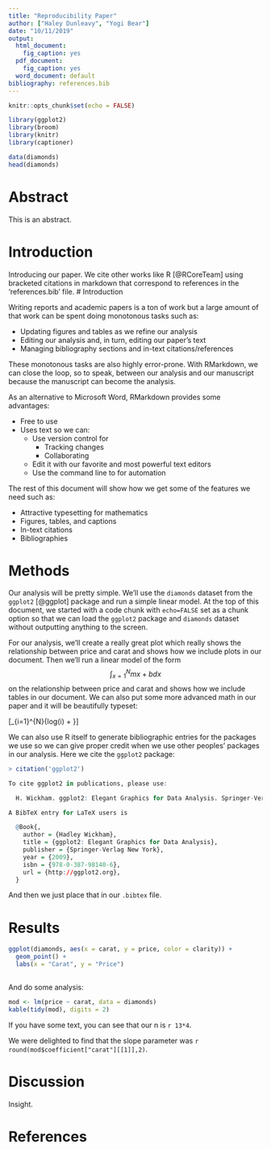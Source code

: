 ```yaml
---
title: "Reproducibility Paper"
author: ["Haley Dunleavy", "Yogi Bear"]
date: "10/11/2019"
output: 
  html_document:
    fig_caption: yes
  pdf_document:
    fig_caption: yes
  word_document: default
bibliography: references.bib
---
```


```r
knitr::opts_chunk$set(echo = FALSE)
```

```r
library(ggplot2)
library(broom)
library(knitr)
library(captioner)
```

```r
data(diamonds)
head(diamonds)
```

# Abstract

This is an abstract.

# Introduction

Introducing our paper. We cite other works like R [@RCoreTeam] using bracketed citations in markdown that correspond to references in the 
'references.bib' file.
# Introduction

Writing reports and academic papers is a ton of work but a large amount of that work can be spent doing monotonous tasks such as:

- Updating figures and tables as we refine our analysis
- Editing our analysis and, in turn, editing our paper's text
- Managing bibliography sections and in-text citations/references

These monotonous tasks are also highly error-prone.
With RMarkdown, we can close the loop, so to speak, between our analysis and our manuscript because the manuscript can become the analysis.

As an alternative to Microsoft Word, RMarkdown provides some advantages:

- Free to use
- Uses text so we can:
  - Use version control for
    - Tracking changes
    - Collaborating
  - Edit it with our favorite and most powerful text editors
  - Use the command line to for automation

The rest of this document will show how we get some of the features we need such as:

- Attractive typesetting for mathematics
- Figures, tables, and captions
- In-text citations
- Bibliographies

# Methods

Our analysis will be pretty simple.
We'll use the `diamonds` dataset from the `ggplot2` [@ggplot] package and run a simple linear model.
At the top of this document, we started with a code chunk with `echo=FALSE` set as a chunk option so that we can load the `ggplot2` package and `diamonds` dataset without outputting anything to the screen.

For our analysis, we'll create a really great plot which really shows the relationship between price and carat and shows how we include plots in our document.
Then we'll run a linear model of the form $$\int_{x = 1}^{N}mx + bdx$$ on the relationship between price and carat and shows how we include tables in our document.
We can also put some more advanced math in our paper and it will be beautifully typeset:

\[\sum_{i=1}^{N}{log(i) + \frac{\omega}{x}}\]

We can also use R itself to generate bibliographic entries for the packages we use so we can give proper credit when we use other peoples' packages in our analysis.
Here we cite the `ggplot2` package:

```r
> citation('ggplot2')

To cite ggplot2 in publications, please use:

  H. Wickham. ggplot2: Elegant Graphics for Data Analysis. Springer-Verlag New York, 2009.

A BibTeX entry for LaTeX users is

  @Book{,
    author = {Hadley Wickham},
    title = {ggplot2: Elegant Graphics for Data Analysis},
    publisher = {Springer-Verlag New York},
    year = {2009},
    isbn = {978-0-387-98140-6},
    url = {http://ggplot2.org},
  }

```

And then we just place that in our `.bibtex` file.


# Results

```r
ggplot(diamonds, aes(x = carat, y = price, color = clarity)) + 
  geom_point() +
  labs(x = "Carat", y = "Price")
  
```

And do some analysis:

```r
mod <- lm(price ~ carat, data = diamonds)
kable(tidy(mod), digits = 2)

```

If you have some text, you can see that our n is `r 13*4`. 

We were delighted to find that the slope parameter was `r round(mod$coefficient["carat"][[1]],2)`.

# Discussion

Insight.

# References
